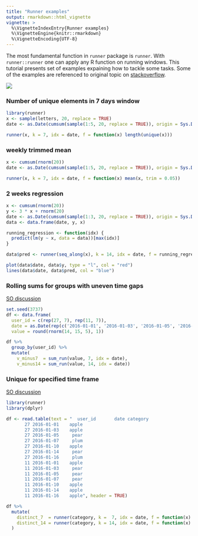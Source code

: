 ```yaml
---
title: "Runner examples"
output: rmarkdown::html_vignette
vignette: >
  %\VignetteIndexEntry{Runner examples}
  %\VignetteEngine{knitr::rmarkdown}
  %\VignetteEncoding{UTF-8}
---
```


The most fundamental function in `runner` package is `runner`. With `runner::runner` one can apply any R function on running windows.
This tutorial presents set of examples expaining how to tackle some tasks. Some of the examples are referenced to original topic on [stackoverflow](www.stackoverflow.com).

![](images/using_runner.png)

### Number of unique elements in 7 days window

```r
library(runner)
x <- sample(letters, 20, replace = TRUE)
date <- as.Date(cumsum(sample(1:5, 20, replace = TRUE)), origin = Sys.Date()) # unequaly spaced time series

runner(x, k = 7, idx = date, f = function(x) length(unique(x)))
```

### weekly trimmed mean

```r
x <- cumsum(rnorm(20))
date <- as.Date(cumsum(sample(1:5, 20, replace = TRUE)), origin = Sys.Date()) # unequaly spaced time series

runner(x, k = 7, idx = date, f = function(x) mean(x, trim = 0.05))
```

### 2 weeks regression

```r
x <- cumsum(rnorm(20))
y <- 3 * x + rnorm(20)
date <- as.Date(cumsum(sample(1:3, 20, replace = TRUE)), origin = Sys.Date()) # unequaly spaced time series
data <- data.frame(date, y, x)

running_regression <- function(idx) {
  predict(lm(y ~ x, data = data))[max(idx)]
}

data$pred <- runner(seq_along(x), k = 14, idx = date, f = running_regression)

plot(data$date, data$y, type = "l", col = "red")
lines(data$date, data$pred, col = "blue")
```


### Rolling sums for groups with uneven time gaps

[SO discussion](https://stackoverflow.com/a/58167952/3495076)

```r
set.seed(3737)
df <- data.frame(
  user_id = c(rep(27, 7), rep(11, 7)),
  date = as.Date(rep(c('2016-01-01', '2016-01-03', '2016-01-05', '2016-01-07', '2016-01-10', '2016-01-14', '2016-01-16'), 2)),
  value = round(rnorm(14, 15, 5), 1))

df %>%
  group_by(user_id) %>%
  mutate(
    v_minus7  = sum_run(value, 7, idx = date),
    v_minus14 = sum_run(value, 14, idx = date))
```


### Unique for specified time frame

[SO discussion](https://stackoverflow.com/questions/41693081/)

```r
library(runner)
library(dplyr)

df <- read.table(text = "  user_id       date category
       27 2016-01-01    apple
       27 2016-01-03    apple
       27 2016-01-05     pear
       27 2016-01-07     plum
       27 2016-01-10    apple
       27 2016-01-14     pear
       27 2016-01-16     plum
       11 2016-01-01    apple
       11 2016-01-03     pear
       11 2016-01-05     pear
       11 2016-01-07     pear
       11 2016-01-10    apple
       11 2016-01-14    apple
       11 2016-01-16    apple", header = TRUE)

df %>%
  mutate(
    distinct_7  = runner(category, k =  7, idx = date, f = function(x) length(unique(x))),
    distinct_14 = runner(category, k = 14, idx = date, f = function(x) length(unique(x)))
  )
```
